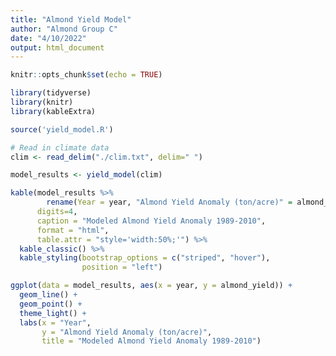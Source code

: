 ```yaml
---
title: "Almond Yield Model"
author: "Almond Group C"
date: "4/10/2022"
output: html_document
---
```


```r
knitr::opts_chunk$set(echo = TRUE)

library(tidyverse)
library(knitr)
library(kableExtra)

source('yield_model.R')
```

```r
# Read in climate data
clim <- read_delim("./clim.txt", delim=" ")
```

```r
model_results <- yield_model(clim)

kable(model_results %>% 
        rename(Year = year, "Almond Yield Anomaly (ton/acre)" = almond_yield), 
      digits=4,
      caption = "Modeled Almond Yield Anomaly 1989-2010",
      format = "html",
      table.attr = "style='width:50%;'") %>% 
  kable_classic() %>% 
  kable_styling(bootstrap_options = c("striped", "hover"),
                position = "left")
```

```r
ggplot(data = model_results, aes(x = year, y = almond_yield)) +
  geom_line() +
  geom_point() +
  theme_light() +
  labs(x = "Year",
       y = "Almond Yield Anomaly (ton/acre)",
       title = "Modeled Almond Yield Anomaly 1989-2010")
```

